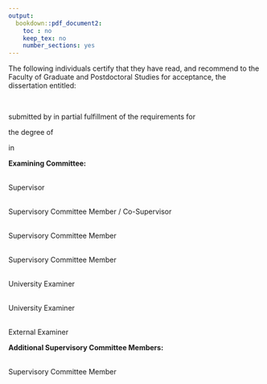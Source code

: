 ```yaml
---
output:
  bookdown::pdf_document2:
    toc : no
    keep_tex: no
    number_sections: yes
---
```


<!-- Note this section is Required -->

\doublespacing

The following individuals certify that they have read, and recommend to the Faculty of Graduate
and Postdoctoral Studies for acceptance, the dissertation entitled:

\vspace{5mm}


\noindent\underline{\makebox[6in][l]{A comprehensive analysis of the genomic landscape of interstitial lung diseases}}  
\vspace{2mm}

submitted by \underline{Daniel He} in partial fulfillment of the requirements for

the degree of \noindent\underline{\makebox[5in][l]{Doctor of Philosophy}}  

in \noindent\underline{\makebox[5.8in][l]{Experimental Medicine}}

\vspace{5mm}

**Examining Committee:**

\noindent\underline{\makebox[6in][l]{Scott J Tebbutt}}  
Supervisor

\noindent\underline{\makebox[6in][l]{Christopher J Ryerson}}  
Supervisory Committee Member / Co-Supervisor

\noindent\underline{\makebox[6in][l]{Gabriela V Cohen Freue}}  
Supervisory Committee Member

\noindent\underline{\makebox[6in][l]{Kelly M McNagny}}  
Supervisory Committee Member

\noindent\underline{\makebox[6in][l]{Name of University Examiner}}  
University Examiner

\noindent\underline{\makebox[6in][l]{Name of University Examiner}}  
University Examiner

\noindent\underline{\makebox[6in][l]{Name of External Examiner}}  
External Examiner

<!-- Committee members that did not attend the defence -->
**Additional Supervisory Committee Members:**

\noindent\underline{\makebox[6in][l]{Name of your Committee Member}}  
Supervisory Committee Member

